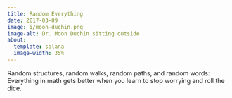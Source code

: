 ```yaml
---
title: Random Everything
date: 2017-03-09
image: i/moon-duchin.png
image-alt: Dr. Moon Duchin sitting outside
about:
  template: solana
  image-width: 35%
---
```


Random structures, random walks, random paths, and random words: Everything in
math gets better when you learn to stop worrying and roll the dice.
